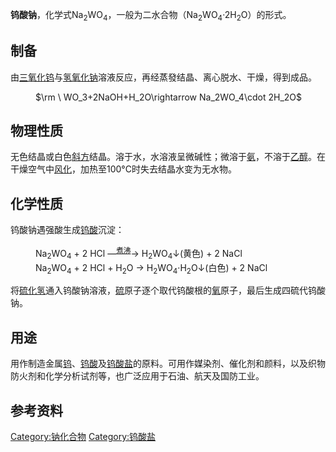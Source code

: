 {{chembox
| ImageFile1 = Wolframan_sodný.JPG
| ImageName1 = 钨酸钠
| ImageFile2 = Natriumwolframaat.png
| ImageName2 = 钨酸钠（无水）
| IUPACName = Sodium tungstate
| OtherNames = 钨酸钠<br />正钨酸钠<br />钨酸二钠
| Section1 = {{Chembox Identifiers
| CASNo = 13472-45-2
| CASNo_Ref = {{cascite|correct|CAS}}
|  CASOther  =  10213-10-2（二水合钨酸钠）
|  PubChem  =  165917
|  RTECS  =  YO7875000
|  SMILES  = 
  |  InChI  =  1S/2Na.4O.W/q2*+1;;;2*-1;

}}
| Section2={{Chembox Properties
| Na = 2 | W = 1 | O = 4
| Appearance = 白色菱形晶体
| Density = 4.179 g/cm<sup>3</sup><br />3.23 g/cm<sup>3</sup><ref name="m">Merck: [http://chemie.uni-lueneburg.de/gefahr/1066/106673.pdf Sicherheitsdatenblatt]{{dead link|date=2018年5月 |bot=InternetArchiveBot |fix-attempted=yes }}</ref>(二水物)
| MeltingPt = 698°C
| BoilingPt=
| Solubility = 74.2 g/100 mL<ref name="hand">
{{Citation
 | last = Lide
 | first = David R.
 | author-link =
 | last2 =
 | first2 =
 | author2-link =
 | publication-date =
 | date =
 | year = 1998
 | title = Handbook of Chemistry and Physics
 | edition = 87
 | volume =
 | series =
 | publication-place = Boca Raton, FL
 | place =
 | publisher = CRC Press
 | id =
 | isbn = 0849305942
 | doi =
 | oclc =
 | pages = 486
 | url =
 | accessdate =
}}</ref>
  }}
| Section3={{Chembox Hazards
| MainHazards=
| EUClass = 有害（'''Xn'''）
| RPhases = {{R22}}
| SPhases = {{S22}}
| FlashPt=
| Autoignition=
| LD50 = 1190 mg·kg<sup>−1</sup> (大鼠经口)<ref name="m" />
  }}
}}

'''钨酸钠'''，化学式Na<sub>2</sub>WO<sub>4</sub>，一般为二水合物（Na<sub>2</sub>WO<sub>4</sub>·2H<sub>2</sub>O）的形式。
== 制备 ==
由[[三氧化钨|三氧化钨]]与[[氢氧化钠|氢氧化钠]]溶液反应，再经蒸發结晶、离心脱水、干燥，得到成品。
: <math>\rm \ WO_3+2NaOH+H_2O\rightarrow Na_2WO_4\cdot 2H_2O</math>

== 物理性质 ==
无色结晶或白色[[斜方|斜方]]结晶。溶于水，水溶液呈微碱性；微溶于[[氨|氨]]，不溶于[[乙醇|乙醇]]。在干燥空气中[[风化|风化]]，加热至100°C时失去结晶水变为无水物。
==化学性质==
钨酸钠遇强酸生成[[钨酸|钨酸]]沉淀：
: Na<sub>2</sub>WO<sub>4</sub> + 2 HCl —<sup><u>煮沸</u></sup>→ H<sub>2</sub>WO<sub>4</sub>↓(黄色) + 2 NaCl
: Na<sub>2</sub>WO<sub>4</sub> + 2 HCl + H<sub>2</sub>O → H<sub>2</sub>WO<sub>4</sub>·H<sub>2</sub>O↓(白色) + 2 NaCl
将[[硫化氢|硫化氢]]通入钨酸钠溶液，[[硫|硫]]原子逐个取代钨酸根的[[氧|氧]]原子，最后生成四硫代钨酸钠。
== 用途 ==

用作制造金属[[钨|钨]]、[[钨酸|钨酸]]及[[钨酸盐|钨酸盐]]的原料。可用作媒染剂、催化剂和颜料，以及织物防火剂和化学分析试剂等，也广泛应用于石油、航天及国防工业。

== 参考资料 ==
{{reflist}}

{{钠化合物}}

[[Category:钠化合物|Category:钠化合物]]
[[Category:钨酸盐|Category:钨酸盐]]